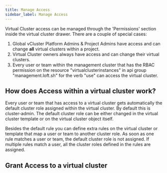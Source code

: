 ```yaml
---
title: Manage Access
sidebar_label: Manage Access
---
```



Virtual Cluster access can be managed through the 'Permissions' section inside the virtual cluster drawer. There are a couple of special cases:

1. Global vCluster Platform Admins & Project Admins have access and can change **all** virtual clusters within a project.
2. Virtual Cluster owners always have access and can change their virtual clusters.
3. Every user or team within the management cluster that has the RBAC permission on the resource "virtualclusterinstances" in api group "management.loft.sh" for the verb "use" can access the virtual cluster.

## How does Access within a virtual cluster work?

Every user or team that has access to a virtual cluster gets automatically the default cluster role assigned within the virtual cluster. By default this is cluster-admin.
The default cluster role can be either changed in the virtual cluster template or on the virtual cluster object itself.

Besides the default rule you can define extra rules on the virtual cluster or template that map a user or team to another cluster role.
As soon as one rule matches a user or team, the default cluster role is not assigned.
If multiple rules match a user, all the cluster roles defined in the rules are assigned.

## Grant Access to a virtual cluster

<PartialVirtualClusterShareUI />

